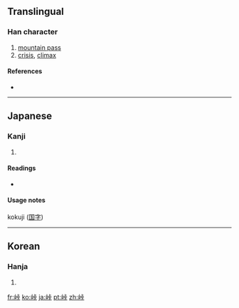 ==Translingual==

===Han character===
{{Han char|rn=46|rad=山|as=06|sn=9|four=|canj=山卜一卜 (UYMY)}}

# [[mountain pass]]
# [[crisis]], [[climax]]

====References====
* {{Han ref|kx=0311.061|dkj=08068|dj=0611.120|hdz=10770.081|uh=5CE0|ud=23776}}

----

==Japanese==

===Kanji===
{{ja-kanji|grade=c|rs=山06}}

# {{defn|Japanese}}

====Readings====
* {{ja-readings|on=|kun=[[とうげ]] (touge)}}

====Usage notes====
kokuji ([[国字]])

----

==Korean==

===Hanja===
{{ko-hanja|hangeul=[[상]]|rv=sang|mr=sang}}

# {{defn|Korean}}

[[fr:峠]]
[[ko:峠]]
[[ja:峠]]
[[pt:峠]]
[[zh:峠]]